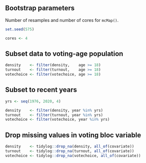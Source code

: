 ## Bootstrap parameters
Number of resamples and number of cores for `mcMap()`.
```r
set.seed(575)

cores <- 4
```

## Subset data to voting-age population
```r
density    <- filter(density,    age >= 18)
turnout    <- filter(turnout,    age >= 18)
votechoice <- filter(votechoice, age >= 18)
```


## Subset to recent years

```r
yrs <- seq(1976, 2020, 4)

density    <- filter(density, year %in% yrs)
turnout    <- filter(turnout, year %in% yrs)
votechoice <- filter(votechoice, year %in% yrs)
```

## Drop missing values in voting bloc variable
```r
density    <- tidylog::drop_na(density, all_of(covariate))
turnout    <- tidylog::drop_na(turnout, all_of(covariate))
votechoice <- tidylog::drop_na(votechoice, all_of(covariate))
```
